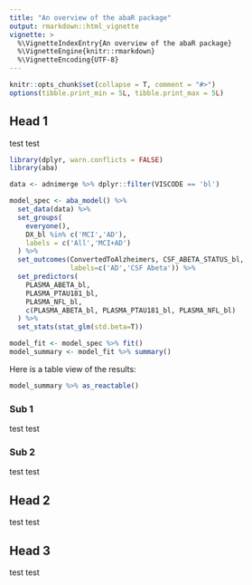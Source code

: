 ```yaml
---
title: "An overview of the abaR package"
output: rmarkdown::html_vignette
vignette: >
  %\VignetteIndexEntry{An overview of the abaR package}
  %\VignetteEngine{knitr::rmarkdown}
  %\VignetteEncoding{UTF-8}
---
```


```r
knitr::opts_chunk$set(collapse = T, comment = "#>")
options(tibble.print_min = 5L, tibble.print_max = 5L)
```

## Head 1

test test

```r
library(dplyr, warn.conflicts = FALSE)
library(aba)
```

```r
data <- adnimerge %>% dplyr::filter(VISCODE == 'bl')

model_spec <- aba_model() %>%
  set_data(data) %>% 
  set_groups(
    everyone(),
    DX_bl %in% c('MCI','AD'),
    labels = c('All','MCI+AD')
  ) %>%
  set_outcomes(ConvertedToAlzheimers, CSF_ABETA_STATUS_bl,
               labels=c('AD','CSF Abeta')) %>%
  set_predictors(
    PLASMA_ABETA_bl,
    PLASMA_PTAU181_bl,
    PLASMA_NFL_bl,
    c(PLASMA_ABETA_bl, PLASMA_PTAU181_bl, PLASMA_NFL_bl)
  ) %>%
  set_stats(stat_glm(std.beta=T))

model_fit <- model_spec %>% fit()
model_summary <- model_fit %>% summary()

```

Here is a table view of the results:
```r
model_summary %>% as_reactable()
```

### Sub 1

test test

### Sub 2

test test

## Head 2

test test

## Head 3

test test
